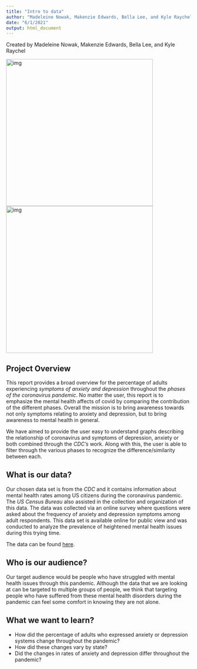 ```yaml
---
title: "Intro to data"
author: "Madeleine Nowak, Makenzie Edwards, Bella Lee, and Kyle Raychel"
date: "6/1/2021"
output: html_document
---
```

Created by Madeleine Nowak, Makenzie Edwards, Bella Lee, and Kyle Raychel

<img src="imgs/stressed-and-anxious-person.jpg" alt="img" width="400"/> <img src="imgs/news-headline.jpg" alt="img" width="400"/> 


## Project Overview
This report provides a broad overview for the percentage of adults experiencing _symptoms of anxiety and depression_ throughout the _phases of the coronavirus pandemic_. No matter the user, this report is to emphasize the mental health affects of covid by comparing the contribution of the different phases. Overall the mission is to bring awareness towards not only symptoms relating to anxiety and depression, but to bring awareness to mental health in general.

We have aimed to provide the user easy to understand graphs describing the relationship of coronavirus and symptoms of depression, anxiety or both combined through the _CDC's_ work. Along with this, the user is able to filter through the various phases to recognize the difference/similarity between each.

## What is our data?
Our chosen data set is from the _CDC_ and it contains information about mental health rates among US citizens during the coronavirus pandemic. The _US Census Bureau_ also assisted in the collection and organization of this data. The data was collected via an online survey where questions were asked about the frequency of anxiety and depression symptoms among adult respondents. This data set is available online for public view and was conducted to analyze the prevalence of heightened mental health issues during this trying time.  

The data can be found [here](https://www.cdc.gov/nchs/covid19/pulse/mental-health.htm).

## Who is our audience? 
Our target audience would be people who have struggled with mental
health issues through this pandemic. Although the data that we are looking at can be targeted to multiple groups of people, we think that targeting people who have suffered from these mental health disorders during the pandemic can feel some comfort in knowing they are not alone.

## What we want to learn?
- How did the percentage of adults who expressed anxiety or depression systems change throughout the pandemic?
- How did these changes vary by state?
- Did the changes in rates of anxiety and depression differ throughout the pandemic?



